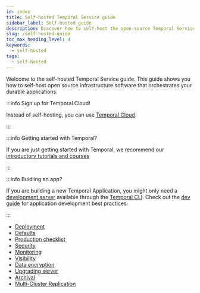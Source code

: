 ```yaml
---
id: index
title: Self-hosted Temporal Service guide
sidebar_label: Self-hosted guide
description: Discover how to self-host the open-source Temporal Service to orchestrate durable applications, or consider using Temporal Cloud for ease of use. Start with our tutorials and dev guide.
slug: /self-hosted-guide
toc_max_heading_level: 4
keywords:
  - self-hosted
tags:
  - self-hosted
---
```


Welcome to the self-hosted Temporal Service guide.
This guide shows you how to self-host open source infrastructure software that orchestrates your durable applications.

:::info Sign up for Temporal Cloud!

Instead of self-hosting, you can use [Temporal Cloud](/cloud).

:::

:::info Getting started with Temporal?

If you are just getting started with Temporal, we recommend our [introductory tutorials and courses](https://learn.temporal.io)

:::

:::info Buidling an app?

If you are building a new Temporal Application, you might only need a [development server](/cli#start-dev-server) available through the [Temporal CLI](/cli).
Check out the [dev guide](/develop) for application development best practices.

:::

- [Deployment](/self-hosted-guide/deployment)
- [Defaults](/self-hosted-guide/defaults)
- [Production checklist](/self-hosted-guide/production-checklist)
- [Security](/self-hosted-guide/security)
- [Monitoring](/self-hosted-guide/monitoring)
- [Visibility](/self-hosted-guide/visibility)
- [Data encryption](/production-deployment/data-encryption)
- [Upgrading server](/self-hosted-guide/upgrade-server#upgrade-server)
- [Archival](/self-hosted-guide/archival)
- [Multi-Cluster Replication](/self-hosted-guide/multi-cluster-replication)
